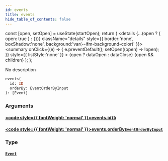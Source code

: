 ```yaml
---
id: events
title: events
hide_table_of_contents: false
---
```







  const [open, setOpen] = useState(startOpen);
  return (
    <details {...(open ? { open: true } : {})} className="details" style={{ border:'none', boxShadow:'none', background:'var(--ifm-background-color)' }}>
      <summary
        onClick={(e) => {
          e.preventDefault();
          setOpen((open) => !open);
        }}
        style={{ listStyle:'none' }}
      >
      {open ? dataOpen : dataClose}
      </summary>
      {open && children}
    </details>
  );
};




No description


```graphql
events(
  id: ID
  orderBy: EventOrderByInput
): [Event]
```


### Arguments

#### [<code style={{ fontWeight: 'normal' }}>events.<b>id</b></code>](#)<Bullet />[`ID`](/schema/scalars/id) <Badge class="secondary" text="scalar"/>
> 
> 

#### [<code style={{ fontWeight: 'normal' }}>events.<b>orderBy</b></code>](#)<Bullet />[`EventOrderByInput`](/schema/enums/event-order-by-input) <Badge class="secondary" text="enum"/>
> 
> 

### Type

#### [`Event`](/schema/objects/event) <Badge class="secondary" text="object"/>
> 
> 



